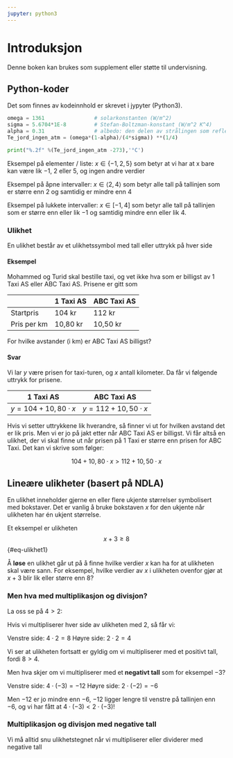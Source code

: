 ```yaml
---
jupyter: python3
---
```


# Introduksjon

Denne boken kan brukes som supplement eller støtte til undervisning.

## Python-koder

Det som finnes av kodeinnhold er skrevet i jypyter (Python3).

```python
omega = 1361                # solarkonstanten (W/m^2)
sigma = 5.6704*1E-8         # Stefan-Boltzman-konstant (W/m^2 K^4)
alpha = 0.31                # albedo: den delen av strålingen som reflekteres av solen
Te_jord_ingen_atm = (omega*(1-alpha)/(4*sigma)) **(1/4)

print("%.2f" %(Te_jord_ingen_atm -273),'°C')
```


::: {.callout-caution appearance="simple" icon=false}
Eksempel på elementer / liste:  $x\in\{-1, 2, 5\}$ som betyr at vi har at x bare kan være lik $-1$, $2$ eller $5$, og ingen andre verdier

Eksempel på åpne intervaller: $x\in\langle 2, 4\rangle$ som betyr alle tall på tallinjen som er større enn $2$ og samtidig er mindre enn $4$

Eksempel på lukkete intervaller: $x\in\left[-1, 4\right]$ som betyr alle tall på tallinjen som er større enn eller lik $-1$ og samtidig mindre enn eller lik $4$.
:::

::: {.callout-note}

### Ulikhet

En ulikhet består av et ulikhetssymbol med tall eller uttrykk på hver side
:::

::: {.callout-caution  icon=false}

#### Eksempel

Mohammed og Turid skal bestille taxi, og vet ikke hva som er billigst av 1 Taxi AS eller ABC Taxi AS. Prisene er gitt som 

|           | 1 Taxi AS | ABC Taxi AS|
|-----------|----------|------------|
| Startpris | 104 kr | 112 kr |
| Pris per km | 10,80 kr | 10,50 kr |

For hvilke avstander (i km) er ABC Taxi AS billigst?
:::
::: {.callout-caution appearance="simple" icon=false}

#### Svar

Vi lar $y$ være prisen for taxi-turen, og $x$ antall kilometer. Da får vi følgende uttrykk for prisene.

| 1 Taxi AS | ABC Taxi AS |
|---|---|
| $y = 104 + 10,80\cdot x$ | $y = 112 + 10,50\cdot x$ |

Hvis vi setter uttrykkene lik hverandre, så finner vi ut for hvilken avstand det er lik pris. Men vi er jo på jakt etter når ABC Taxi AS er billigst. Vi får altså en ulikhet, der vi skal finne ut når prisen på 1 Taxi er større enn prisen for ABC Taxi. Det kan vi skrive som følger:

$$ 104 + 10,80\cdot x > 112 + 10,50\cdot x$$

:::

## Lineære ulikheter (basert på NDLA) 
En ulikhet inneholder gjerne en eller flere ukjente størrelser symbolisert med bokstaver. Det er vanlig å bruke bokstaven $x$ for den ukjente når ulikheten har én ukjent størrelse.

Et eksempel er ulikheten
$$ x + 3 \geq 8 $$ {#eq-ulikhet1}


Å **løse** en ulikhet går ut på å finne hvilke verdier $x$ kan ha for at ulikheten skal være sann. For eksempel, hvilke verdier av $x$ i ulikheten ovenfor gjør at $x + 3$ blir lik eller større enn $8$?

::: {.callout-important icon=false} 

### Men hva med multiplikasjon og divisjon? 

La oss se på $4 > 2$:

Hvis vi multipliserer hver side av ulikheten med 2, så får vi:

Venstre side: $4\cdot 2 = 8$
Høyre side: $2\cdot 2 = 4$

Vi ser at ulikheten fortsatt er gyldig om vi multipliserer med et positivt tall, fordi $8>4$.

Men hva skjer om vi multipliserer med et **negativt tall** som for eksempel $-3$?

Venstre side: $4\cdot(-3)=-12$
Høyre side: $2\cdot(-2)=-6$

Men $-12$ er jo mindre enn $-6$, $-12$ ligger lengre til venstre på tallinjen enn $-6$, og vi har fått at $4\cdot(-3)<2\cdot(-3)$!

:::
::: {.callout-note}

### Multiplikasjon og divisjon med negative tall

Vi må alltid snu ulikhetstegnet når vi multipliserer eller dividerer med negative tall
:::